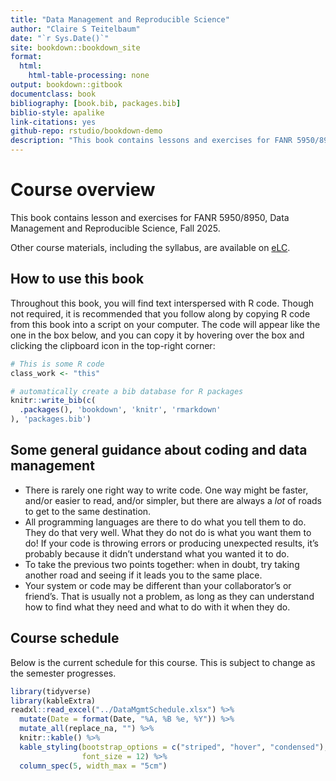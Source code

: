 ```yaml
--- 
title: "Data Management and Reproducible Science"
author: "Claire S Teitelbaum"
date: "`r Sys.Date()`"
site: bookdown::bookdown_site
format:
  html:
    html-table-processing: none
output: bookdown::gitbook
documentclass: book
bibliography: [book.bib, packages.bib]
biblio-style: apalike
link-citations: yes
github-repo: rstudio/bookdown-demo
description: "This book contains lessons and exercises for FANR 5950/8950, Data Management and Reproducible Science, Fall 2025."
---
```


# Course overview

This book contains lesson and exercises for FANR 5950/8950, Data Management and Reproducible Science, Fall 2025.

Other course materials, including the syllabus, are available on [eLC](https://uga.view.usg.edu/d2l/login).

## How to use this book

Throughout this book, you will find text interspersed with R code. Though not required, it is recommended that you follow along by copying R code from this book into a script on your computer. The code will appear like the one in the box below, and you can copy it by hovering over the box and clicking the clipboard icon in the top-right corner:

```r
# This is some R code
class_work <- "this"
```


```r
# automatically create a bib database for R packages
knitr::write_bib(c(
  .packages(), 'bookdown', 'knitr', 'rmarkdown'
), 'packages.bib')
```

<!-- bookdown::render_book("index.Rmd") -->

## Some general guidance about coding and data management

* There is rarely one right way to write code. One way might be faster, and/or easier to read, and/or simpler, but there are always a *lot* of roads to get to the same destination.
* All programming languages are there to do what you tell them to do. They do that very well. What they do not do is what you want them to do! If your code is throwing errors or producing unexpected results, it's probably because it didn't understand what you wanted it to do. 
* To take the previous two points together: when in doubt, try taking another road and seeing if it leads you to the same place.
* Your system or code may be different than your collaborator's or friend's. That is usually not a problem, as long as they can understand how to find what they need and what to do with it when they do.

## Course schedule

Below is the current schedule for this course. This is subject to change as the semester progresses.

```r
library(tidyverse)
library(kableExtra)
readxl::read_excel("../DataMgmtSchedule.xlsx") %>%
  mutate(Date = format(Date, "%A, %B %e, %Y")) %>%
  mutate_all(replace_na, "") %>%
  knitr::kable() %>%
  kable_styling(bootstrap_options = c("striped", "hover", "condensed"),
                font_size = 12) %>%
  column_spec(5, width_max = "5cm")
```
